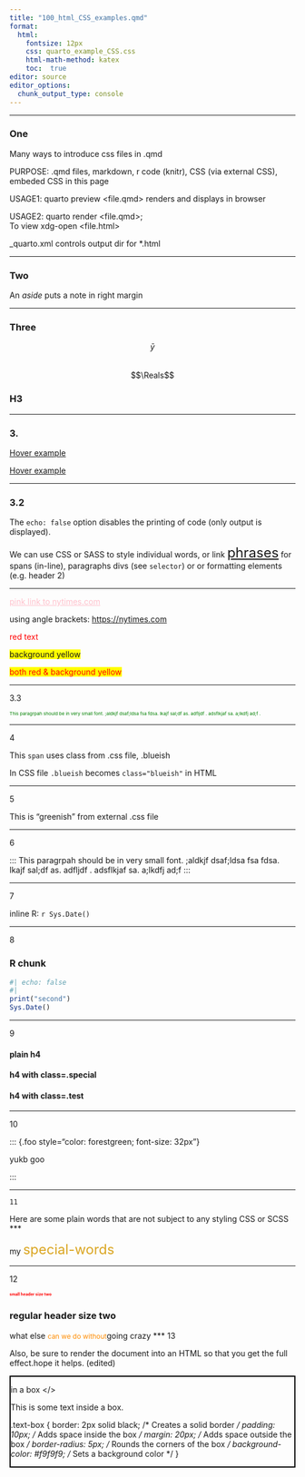 ```yaml
---
title: "100_html_CSS_examples.qmd"
format: 
  html:
    fontsize: 12px
    css: quarto_example_CSS.css
    html-math-method: katex
    toc:  true
editor: source 
editor_options: 
  chunk_output_type: console
---
```



***
### One 
<div class="intro">
Many ways to introduce css files in .qmd
<p>PURPOSE:    .qmd files, markdown, r code (knitr), CSS (via external CSS), embeded CSS in this page </p>
<p>USAGE1:     quarto preview <file.qmd>    renders and displays in browser </p>
USAGE2:      quarto render  <file.qmd>;   
        To view xdg-open <file.html>

_quarto.xml   controls output dir for *.html
</div>

***
### Two 

[An *aside* puts a note in right margin]{.aside}

***
### Three

$$\bar{y}$$  
$$\Reals$$

```{=html}
<h3>H3</h3>
```

***
### 3.

<a href="#">Hover example</a>

<a href="http://www.nytimes.com">Hover example</a>

***
### 3.2
The `echo: false` option disables the printing of code (only output is displayed).

We can use CSS or SASS to style individual words, or link
[phrases](https://google.com){style="font-size: 24px"} for spans (in-line), paragraphs
divs (see `selector`) or or formatting elements (e.g. header 2)

------------------------------------------------------------------------

[pink link to nytimes.com](https://nytimes.com){style="color:pink"}

using angle brackets: <https://nytimes.com>

[red text]{style="color:red"}

[background yellow]{style="background-color: yellow"}

[both red & background yellow]{style="color: red; background-color:yellow"}

***
3.3

::: {style="font-size: 8px; color:green"}
This paragrpah should be in very small font. ;aldkjf dsaf;ldsa fsa fdsa. lkajf sal;df as. adfljdf . adsflkjaf sa. a;lkdfj ad;f .
::: 

***
4

<!-- TODO: -->
<span class="blueish"> This `span` uses class from .css file, .blueish</span>

<p class="blueish">In CSS file `.blueish`  becomes `class="blueish"` in HTML</p>

***
5

<greenish>  This is "greenish" from external .css file </greenish>

***
6

:::
This paragrpah should be in very small font. ;aldkjf dsaf;ldsa fsa fdsa. lkajf sal;df as. adfljdf . adsflkjaf sa. a;lkdfj ad;f
:::

***
7

inline R: `r Sys.Date()`

***
8

### R chunk
```r
#| echo: false
#| 
print("second")
Sys.Date()
```
***
9

<h4> plain h4 </h4>

<h4 class=.special>h4 with class=.special </h4>

<h4 class=.test>h4 with class=.test </h4>

***
10

::: {.foo style="color: forestgreen; font-size: 32px"}

<!-- `:::` begins a Div -->
<example of div>
yukb goo

:::

***
    11

Here are some plain words that are not subject to any styling CSS or SCSS
    ***

<!-- Next:  apply a CSS style to a Span.  In this case the `special-words` -->

my [special-words]{style="color: goldenrod; font-size: 24px"}

***
12

### small header size two {style="color: red; font-size: 7px"}

### regular header size two

what else [can we do without]{style="color: darkorange; font-size: 12px"}going crazy
***
13

Also, be sure to render the document into an HTML so that you get the full effect.hope it helps. (edited)

<div style="border: 2px solid black;"> in  a box </>

<div class="text-box">This is some text inside a box.</div>

.text-box {
  border: 2px solid black; /* Creates a solid border */
  padding: 10px;          /* Adds space inside the box */
  margin: 20px;          /* Adds space outside the box */
  border-radius: 5px;    /* Rounds the corners of the box */
  background-color: #f9f9f9; /* Sets a background color */
}
